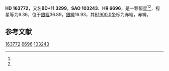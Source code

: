 {{Starbox begin
| name = HD 163772
}}
{{Starbox observe
| epoch = [[J2000.0|J2000.0]]
| constell = {{星座名待查}}<ref name=SIMBAD>{{cite web
 | url=http://simbad.u-strasbg.fr/simbad/sim-id?Ident=HR+6696
 | title =Pulsating variable Star
 | publisher=Centre de Données astronomiques de Strasbourg
 | work=SIMBAD
 | accessdate=2012-07-13}}</ref><ref name=DATA>{{cite web
 | url=http://vizier.u-strasbg.fr/viz-bin/VizieR-5?-out.add=.&-source=5050&-corr=PK=HR&-out.max=9999&HR=6696
 | title=VizieR Detailed Page
 | accessdate=2012-07-13
 | archive-date=2019-02-16
 | archive-url=https://web.archive.org/web/20190216091324/http://vizier.u-strasbg.fr/viz-bin/VizieR-5?-out.add=.&-source=5050&-corr=PK=HR&-out.max=9999&HR=6696
 | dead-url=no
 }}</ref>
| 星官 = 
| ra = {{RA|17|57|26.9}}<ref name=SIMBAD /><ref name=DATA />
| dec = {{DEC|+11|2|39}}<ref name=SIMBAD /><ref name=DATA />
| appmag_v = 6.36<ref name=SIMBAD /><ref name=DATA />
}}
{{Starbox character
| class = A1V<ref name=SIMBAD /><ref name=DATA />
| b-v = 0.11<ref name=SIMBAD /><ref name=DATA />
| u-b = 0.08<ref name=SIMBAD /><ref name=DATA />
| r-i = <ref name=SIMBAD /><ref name=DATA />
| variable = 
}}
{{Starbox astrometry
| radial_v = 0.08
| prop_mo_ra = -16
| parallax = 
| p_error = 
}}
{{Starbox catalog
| names =BD+11 3299，[[SAO星表|SAO]] 103243，[[HD星表|HD]] 163772，[[HR星表|HR]] 6696}}
{{Starbox reference |Simbad=HR+6696}}
{{Starbox end}}

'''HD 163772'''，又名'''BD+11 3299'''，'''SAO 103243'''、'''HR 6696'''，是一颗恒星<ref name=SIMBAD /><ref name=DATA />，视星等为6.36，位于[[銀道座標系|銀經]]36.89，[[銀道座標系|銀緯]]16.93，其[[B1900.0|B1900.0]]坐标为赤經{{RA|17|52|45.7}}，赤緯{{DEC|+11|16.93|24}}。

== 参考文献 ==
{{reflist}}

{{star-stub}}

[[Category:HD和HDE天體|163772]]
[[Category:HR天體|6696]]
[[Category:SAO天體|103243]]